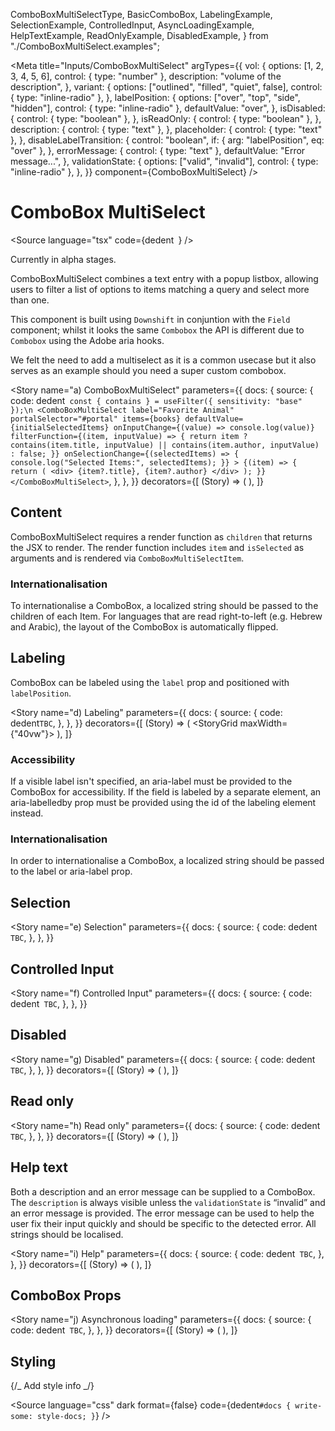   ComboBoxMultiSelectType,
  BasicComboBox,
  LabelingExample,
  SelectionExample,
  ControlledInput,
  AsyncLoadingExample,
  HelpTextExample,
  ReadOnlyExample,
  DisabledExample,
} from "./ComboBoxMultiSelect.examples";

<Meta
  title="Inputs/ComboBoxMultiSelect"
  argTypes={{
    vol: {
      options: [1, 2, 3, 4, 5, 6],
      control: { type: "number" },
      description: "volume of the description",
    },
    variant: {
      options: ["outlined", "filled", "quiet", false],
      control: { type: "inline-radio" },
    },
    labelPosition: {
      options: ["over", "top", "side", "hidden"],
      control: { type: "inline-radio" },
      defaultValue: "over",
    },
    isDisabled: {
      control: { type: "boolean" },
    },
    isReadOnly: {
      control: { type: "boolean" },
    },
    description: {
      control: { type: "text" },
    },
    placeholder: {
      control: { type: "text" },
    },
    disableLabelTransition: {
      control: "boolean",
      if: { arg: "labelPosition", eq: "over" },
    },
    errorMessage: {
      control: { type: "text" },
      defaultValue: "Error message...",
    },
    validationState: {
      options: ["valid", "invalid"],
      control: { type: "inline-radio" },
    },
  }}
  component={ComboBoxMultiSelect}
/>

# ComboBox MultiSelect

<Source
  language="tsx"
  code={dedent`
  `}
/>

Currently in alpha stages.

ComboBoxMultiSelect combines a text entry with a popup listbox, allowing users to filter a list of options to items matching a query and select more than one.

This component is built using `Downshift` in conjuntion with the `Field` component; whilst it looks the same `Combobox` the API is different due to `Combobox` using the Adobe aria hooks.

We felt the need to add a multiselect as it is a common usecase but it also serves as an example should you need a super custom combobox.

<Story
  name="a) ComboBoxMultiSelect"
  parameters={{
    docs: {
      source: {
        code: dedent`
      const { contains } = useFilter({ sensitivity: "base" });\n
      <ComboBoxMultiSelect
        label="Favorite Animal"
        portalSelector="#portal"
        items={books}
        defaultValue={initialSelectedItems}
        onInputChange={(value) => console.log(value)}
        filterFunction={(item, inputValue) => {
          return item
            ? contains(item.title, inputValue) ||
                contains(item.author, inputValue)
            : false;
        }}
        onSelectionChange={(selectedItems) => {
          console.log("Selected Items:", selectedItems);
        }}
      >
        {(item) => {
          return (
            <div>
              {item?.title}, {item?.author}
            </div>
          );
        }}
      </ComboBoxMultiSelect>`,
      },
    },
  }}
  decorators={[
    (Story) => (
      <StoryGrid maxWidth={250}>
        <Story />
      </StoryGrid>
    ),
  ]}
>
  <BasicComboBox />
</Story>

<Source
  language="tsx"
  id="inputs-comboboxmultiselect--a-combo-box-multi-select"
/>

## Content

ComboBoxMultiSelect requires a render function as `children` that returns the JSX to render. The render function includes `item` and `isSelected` as arguments and is rendered via `ComboBoxMultiSelectItem`.

### Internationalisation

To internationalise a ComboBox, a localized string should be passed to the children of each Item. For languages that are read right-to-left (e.g. Hebrew and Arabic), the layout of the ComboBox is automatically flipped.

## Labeling

ComboBox can be labeled using the `label` prop and positioned with `labelPosition`.

<Story
  name="d) Labeling"
  parameters={{
    docs: {
      source: {
        code: dedent`
TBC
`,
      },
    },
  }}
  decorators={[
    (Story) => (
      <StoryGrid maxWidth={"40vw"}>
        <Story />
      </StoryGrid>
    ),
  ]}
>
  <LabelingExample />
</Story>

<Source language="tsx" id="inputs-comboboxmultiselect--d-labeling" />

### Accessibility

If a visible label isn't specified, an aria-label must be provided to the ComboBox for accessibility. If the field is labeled by a separate element, an aria-labelledby prop must be provided using the id of the labeling element instead.

### Internationalisation

In order to internationalise a ComboBox, a localized string should be passed to the label or aria-label prop.

## Selection

<Story
  name="e) Selection"
  parameters={{
    docs: {
      source: {
        code: dedent`
TBC`,
      },
    },
  }}
>
  <SelectionExample />
</Story>

<Source language="tsx" id="inputs-comboboxmultiselect--e-selection" />

## Controlled Input

<Story
  name="f) Controlled Input"
  parameters={{
    docs: {
      source: {
        code: dedent`
TBC`,
      },
    },
  }}
>
  <StoryGrid maxWidth={250}>
    <ControlledInput />
  </StoryGrid>
</Story>

<Source language="tsx" id="inputs-comboboxmultiselect--f-controlled-input" />

## Disabled

<Story
  name="g) Disabled"
  parameters={{
    docs: {
      source: {
        code: dedent`
TBC`,
      },
    },
  }}
  decorators={[
    (Story) => (
      <StoryGrid maxWidth={250}>
        <Story />
      </StoryGrid>
    ),
  ]}
>
  <DisabledExample />
</Story>

<Source language="tsx" id="inputs-comboboxmultiselect--g-disabled" />

## Read only

<Story
  name="h) Read only"
  parameters={{
    docs: {
      source: {
        code: dedent`
TBC`,
      },
    },
  }}
  decorators={[
    (Story) => (
      <StoryGrid maxWidth={250}>
        <Story />
      </StoryGrid>
    ),
  ]}
>
  <ReadOnlyExample />
</Story>

<Source language="tsx" id="inputs-comboboxmultiselect--h-read-only" />

## Help text

Both a description and an error message can be supplied to a ComboBox. The `description` is always visible unless the `validationState` is “invalid” and an error message is provided. The error message can be used to help the user fix their input quickly and should be specific to the detected error. All strings should be localised.

<Story
  name="i) Help"
  parameters={{
    docs: {
      source: {
        code: dedent`
TBC`,
      },
    },
  }}
  decorators={[
    (Story) => (
      <StoryGrid maxWidth={250}>
        <Story />
      </StoryGrid>
    ),
  ]}
>
  <HelpTextExample />
</Story>

<Source language="tsx" id="inputs-comboboxmultiselect--i-help" />

## ComboBox Props

<Story
  name="j) Asynchronous loading"
  parameters={{
    docs: {
      source: {
        code: dedent`
TBC`,
      },
    },
  }}
  decorators={[
    (Story) => (
      <StoryGrid maxWidth={250}>
        <Story />
      </StoryGrid>
    ),
  ]}
>
  <AsyncLoadingExample />
</Story>

<Source
  language="tsx"
  id="inputs-comboboxmultiselect--j-asynchronous-loading"
/>

<ArgsTable of={ComboBoxMultiSelectType} />

## Styling

{/_ Add style info _/}

<Source
  language="css"
  dark
  format={false}
  code={dedent`
    #docs {
      write-some: style-docs;
    }
  `}
/>

